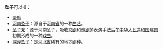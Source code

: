 '''坠子'''可以指：
*[[墜飾|墜飾]]
*[[河南坠子|河南坠子]]：源自于[[河南省|河南省]]的一种[[曲艺|曲艺]]。
*[[坠子戏|坠子戏]]：源于河南坠子，吸收[[京剧|京剧]]和[[豫剧|豫剧]]的表演手法后在[[中华人民共和国|中华人民共和国]]建国初期形成的一种[[戏曲|戏曲]]。
*[[深泽坠子|深泽坠子]]：是[[河北省|河北省]]稀有的地方剧种。
{{disambig|Cat=二字作品消歧義}}